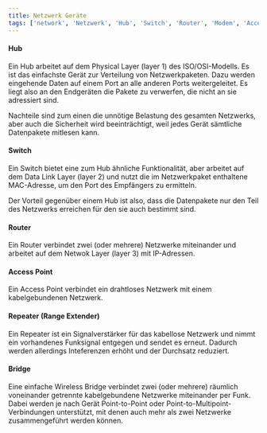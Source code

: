 ```yaml
---
title: Netzwerk Geräte
tags: ['network', 'Netzwerk', 'Hub', 'Switch', 'Router', 'Modem', 'Access Point', 'Repeater', 'Bridge']
---
```




#### Hub

Ein Hub arbeitet auf dem Physical Layer (layer 1) des ISO/OSI-Modells. Es ist das einfachste Gerät zur Verteilung von Netzwerkpaketen. Dazu werden eingehende Daten auf einem Port an alle anderen Ports weitergeleitet. Es liegt also an den Endgeräten die Pakete zu verwerfen, die nicht an sie adressiert sind.

Nachteile sind zum einen die unnötige Belastung des gesamten Netzwerks, aber auch die Sicherheit wird beeinträchtigt, weil jedes Gerät sämtliche Datenpakete mitlesen kann.



#### Switch

Ein Switch bietet eine zum Hub ähnliche Funktionalität, aber arbeitet auf dem Data Link Layer (layer 2) und nutzt die im Netzwerkpaket enthaltene MAC-Adresse, um den Port des Empfängers zu ermitteln.

Der Vorteil gegenüber einem Hub ist also, dass die Datenpakete nur den Teil des Netzwerks erreichen für den sie auch bestimmt sind.



#### Router

Ein Router verbindet zwei (oder mehrere) Netzwerke miteinander und arbeitet auf dem Netwok Layer (layer 3) mit IP-Adressen.



#### Access Point

Ein Access Point verbindet ein drahtloses Netzwerk mit einem kabelgebundenen Netzwerk.



#### Repeater (Range Extender)

Ein Repeater ist ein Signalverstärker für das kabellose Netzwerk und nimmt ein vorhandenes Funksignal entgegen und sendet es erneut. Dadurch werden allerdings Inteferenzen erhöht und der Durchsatz reduziert.



#### Bridge

Eine einfache Wireless Bridge verbindet zwei (oder mehrere) räumlich voneinander getrennte kabelgebundene Netzwerke miteinander per Funk. Dabei werden je nach Gerät Point-to-Point oder Point-to-Multipoint-Verbindungen unterstützt, mit denen auch mehr als zwei Netzwerke zusammengeführt werden können.


